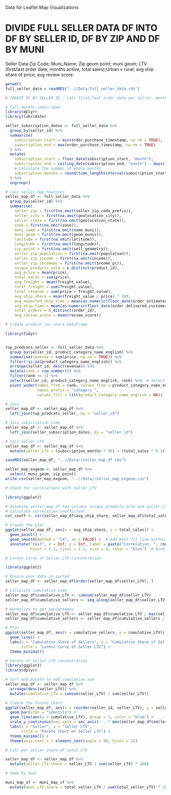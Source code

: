 Data for Leaflet Map Visualizations

# DIVIDE FULL SELLER DATA DF INTO DF BY SELLER ID, DF BY ZIP AND DF BY MUNI
  Seller Data:Zip Code; Muni_Name; Zip geom point; muni geom; LTV (first/last order date, months active, total sales);Urban v rural; avg ship share of price; avg review score

```r
getwd()
full_seller_data = readRDS("..//Data/full_seller_data.rds")
```

```r
# CREATE DF BY SELLER ID - calc first/last order date per seller, months active)

# Calc months subscribed
library(dplyr)
library(lubridate)

seller_subscription_dates <- full_seller_data %>%
  group_by(seller_id) %>%
  summarise(
    subscription_start = min(order_purchase_timestamp, na.rm = TRUE),
    subscription_end = max(order_purchase_timestamp, na.rm = TRUE)
  ) %>%
  mutate(
    subscription_start = floor_date(subscription_start, "month"),
    subscription_end = ceiling_date(subscription_end, "month") - days(1),
    # Calculate the number of whole months
    subscription_months = round(time_length(interval(subscription_start, subscription_end), "months"))
  ) %>%
  ungroup()

```

```r
# calc seller map features
seller_map_df <- full_seller_data %>%
  group_by(seller_id) %>%
  summarise(
    seller_zip = first(na.omit(seller_zip_code_prefix)),
    seller_city = first(na.omit(geolocation_city)),
    seller_state = first(na.omit(geolocation_state)),
    zone = first(na.omit(zone)),
    muni_name = first(na.omit(name_muni)),
    muni_geom = first(na.omit(geom_munis)),
    latitude = first(na.omit(latitude)),
    longitude = first(na.omit(longitude)),
    zip_point = first(na.omit(sell_geometry)),
    seller_zip_population = first(na.omit(population)),
    seller_zip_income = first(na.omit(income)),
    seller_zip_incomepc = first(na.omit(income_pc)),
    unique_products_sold = n_distinct(product_id),
    avg_price = mean(price),
    total_sales = sum(price),
    avg_freight = mean(freight_value),
    total_freight = sum(freight_value),
    total_revenue = sum(price + freight_value),
    avg_ship_share = mean(freight_value / price) * 100,
    avg_expected_ship_time = mean(as.numeric(floor_date(order_estimated_delivery_date, "day") - floor_date(order_purchase_timestamp, "day"))),
    avg_ship_time = mean(as.numeric(floor_date(order_delivered_customer_date, "day") - floor_date(order_purchase_timestamp, "day"))),
    total_orders = n_distinct(order_id),
    avg_review_score = mean(review_score))

# Create prodcat_rev_share dataframe

library(tidyr)


top_prodcats_seller <- full_seller_data %>%
  group_by(seller_id, product_category_name_english) %>%
  summarise(revenue = sum(price, na.rm = TRUE)) %>%
  filter(!is.na(product_category_name_english)) %>%
  arrange(seller_id, desc(revenue)) %>%
  mutate(rank = row_number()) %>%
  filter(rank <= 3) %>%
  select(seller_id, product_category_name_english, rank) %>%  # Select only necessary columns
  pivot_wider(names_from = rank, values_from = product_category_name_english,
              names_prefix = "category_",
              values_fill = list(product_category_name_english = NA))

# Join
seller_map_df <- seller_map_df %>%
  left_join(top_prodcats_seller, by = "seller_id")

# Join subscription time
seller_map_df <- seller_map_df %>%
  left_join(seller_subscription_dates, by = "seller_id")

# Calc Seller LTV
seller_map_df <- seller_map_df %>%
  mutate(seller_LTV = (subscription_months * 99) + (total_sales * 0.2))

```


```r
saveRDS(seller_map_df, "..//Data//seller_map_df.rds")

seller_map_exgeom <- seller_map_df %>%
  select(-muni_geom, zip_point)
write.csv(seller_map_exgeom, "..//Data//seller_map_exgeom.csv")
```


```r
# Check for correlations with seller_LTV

library(ggplot2)

# Assuming seller_map_df has columns unique_products_sold and seller_LTV
# Calculate correlation coefficient
cor_coeff <- cor(seller_map_df$avg_ship_share, seller_map_df$total_sales, use = "complete.obs")

# Create the plot
ggplot(seller_map_df, aes(x = avg_ship_share, y = total_sales)) + 
  geom_point() +
  geom_smooth(method = "lm", se = FALSE) +  # Add best fit line without standard error
  annotate("text", x = Inf, y = Inf, label = paste("Correlation: ", round(cor_coeff, 2)), 
           hjust = 1.1, vjust = 1.1, size = 4, color = "blue")  # Annotate with correlation

```

```r
# Lorenz Curve of Seller LTV Concentration

library(ggplot2)

# Ensure your data is sorted
seller_map_df <- seller_map_df[order(seller_map_df$seller_LTV), ]

# Calculate cumulative sums
seller_map_df$cumulative_LTV <- cumsum(seller_map_df$seller_LTV)
seller_map_df$cumulative_sellers <- seq_along(seller_map_df$seller_LTV)

# Normalize to get percentages
seller_map_df$cumulative_LTV <- seller_map_df$cumulative_LTV / max(seller_map_df$cumulative_LTV)
seller_map_df$cumulative_sellers <- seller_map_df$cumulative_sellers / length(seller_map_df$cumulative_sellers)

# Plot
ggplot(seller_map_df, aes(x = cumulative_sellers, y = cumulative_LTV)) +
  geom_line() +
  labs(x = "Cumulative Share of Sellers", y = "Cumulative Share of Seller LTV",
       title = "Lorenz Curve of Seller LTV") +
  theme_minimal()


```

```r
# Pareto of seller LTV concentration
library(ggplot2)
library(dplyr)

# Sort and mutate to add cumulative sum
seller_map_df <- seller_map_df %>%
  arrange(desc(seller_LTV)) %>%
  mutate(cumulative_LTV = cumsum(seller_LTV) / sum(seller_LTV))

# Create the Pareto Chart
ggplot(seller_map_df, aes(x = reorder(seller_id, seller_LTV), y = seller_LTV)) +
  geom_bar(stat = "identity") +
  geom_line(aes(y = cumulative_LTV), group = 1, color = "blue") +
  scale_y_continuous(sec.axis = sec_axis(~ . * max(seller_map_df$seller_LTV), name = "Cumulative LTV")) +
  labs(x = "Seller", y = "Seller LTV", 
       title = "Pareto Chart of Seller LTV") +
  theme_minimal() +
  theme(axis.text.x = element_text(angle = 90, hjust = 1))

```

```r
# Calc per seller share of total LTV

seller_map_df <- seller_map_df %>%
  mutate(seller_LTV_share = seller_LTV / sum(seller_LTV) * 100)

# Same by muni

muni_map_sf <- muni_map_sf %>%
  mutate(muni_LTV_share = total_seller_LTV / sum(total_seller_LTV) * 100)

```

